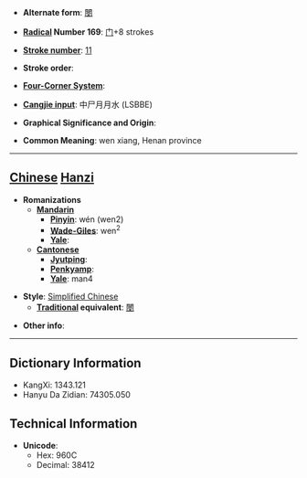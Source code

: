 * '''Alternate form''': [[閿]]

* '''[[Wiktionary:Chinese radical index| Radical]] Number 169''': [[Wiktionary:Chinese radical index 门|门]]+8 strokes

* '''[[Wiktionary:Chinese total strokes index|Stroke number]]''': [[Wiktionary:Chinese total strokes index 11|11]]

* '''Stroke order''': 

* '''[[Wiktionary:Chinese four corner index|Four-Corner System]]''': 

* '''[[Wiktionary:Chinese Cangjie index|Cangjie input]]''': 中尸月月水 (LSBBE)

* '''Graphical Significance and Origin''': 

* '''Common Meaning''': wen xiang, Henan province

----

== [[Chinese]] [[Hanzi]] ==

* '''Romanizations'''
** '''[[Mandarin]]'''
*** '''[[Pinyin]]''': wén (wen2)
*** '''[[Wade-Giles]]''': wen<sup>2</sup>
*** '''[[Yale]]''': 
** '''[[Cantonese]]'''
*** '''[[Jyutping]]''':
*** '''[[Penkyamp]]''': 
*** '''[[Yale]]''': man4

* '''Style''': [[Simplified Chinese]] 
** '''[[Traditional Chinese|Traditional]] equivalent''': [[閿]]

* '''Other info''': 

----

== Dictionary Information ==

* KangXi: 1343.121
* Hanyu Da Zidian: 74305.050

== Technical Information ==

* '''Unicode''':
** Hex: 960C
** Decimal: 38412